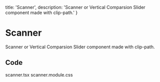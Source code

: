   title: 'Scanner',
  description: 'Scanner or Vertical Comparsion Slider component made with clip-path.'
}

# Scanner

<Description>
Scanner or Vertical Comparsion Slider component made with clip-path.
</Description>

<DemoContainer isRounded>
  <ScannerDemo />
</DemoContainer>

## Code

<Tabs>

<TabsList>
<Tab id='scanner'>scanner.tsx</Tab>
<Tab id='css'>scanner.module.css</Tab>
</TabsList>

<TabPanel id='scanner'>
  <FileSource path='/components/libary/scanner.tsx' />
</TabPanel>

<TabPanel id='css'>
  <FileSource path='/components/libary/scanner.module.css' />
</TabPanel>

</Tabs>
